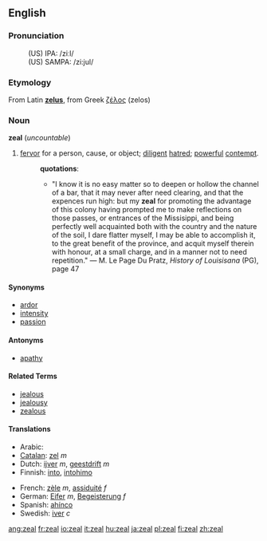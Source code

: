 ==English==

===Pronunciation===
:(US) IPA: /ziːl/
:(US) SAMPA: /zi:jul/

===Etymology===
From Latin '''[[zelus]]''', from Greek [[ζέλος]] (zelos)

===Noun===
'''zeal''' (''uncountable'')

# [[fervor]] for a person, cause, or object; [[diligent]] [[hatred]]; [[powerful]] [[contempt]].
#:'''quotations''':
#:*"I know it is no easy matter so to deepen or hollow the channel of a bar, that it may never after need clearing, and that the expences run high: but my '''zeal''' for promoting the advantage of this colony having prompted me to make reflections on those passes, or entrances of the Missisippi, and being perfectly well acquainted both with the country and the nature of the soil, I dare flatter myself, I may be able to accomplish it, to the great benefit of the province, and acquit myself therein with honour, at a small charge, and in a manner not to need repetition." &mdash; M. Le Page Du Pratz, ''History of Louisisana'' (PG), page 47

====Synonyms====
*[[ardor]]
*[[intensity]]
*[[passion]]

====Antonyms====
*[[apathy]]

====Related Terms====
*[[jealous]]
*[[jealousy]]
*[[zealous]]

====Translations====
{{top}}
*Arabic: {{ARchar|[[حماس]]}}
*[[Catalan]]: [[zel]] ''m''
*Dutch: [[ijver]] ''m'', [[geestdrift]] ''m''
*Finnish: [[into#Finnish|into]], [[intohimo]]
{{mid}}
*French: [[zèle]] ''m'', [[assiduité]] ''f''
*German: [[Eifer]] ''m'', [[Begeisterung]] ''f''
*Spanish: [[ahínco]] {{m}}
*Swedish: [[iver#Swedish|iver]] ''c''
{{bottom}}

[[ang:zeal]]
[[fr:zeal]]
[[io:zeal]]
[[it:zeal]]
[[hu:zeal]]
[[ja:zeal]]
[[pl:zeal]]
[[fi:zeal]]
[[zh:zeal]]